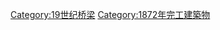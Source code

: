{{Commonscat|Bridges completed in 1872}}
{{Cat nav 10years|19世纪桥梁|1872||年完工橋梁}}

[[Category:19世纪桥梁|Category:19世纪桥梁]]
[[Category:1872年完工建築物|Category:1872年完工建築物]]